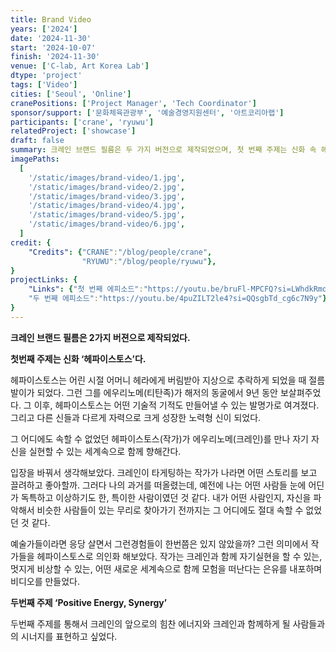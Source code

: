 ```yaml
---
title: Brand Video
years: ['2024']
date: '2024-11-30'
start: '2024-10-07'
finish: '2024-11-30'
venue: ['C-lab, Art Korea Lab']
dtype: 'project'
tags: ['Video']
cities: ['Seoul', 'Online']
cranePositions: ['Project Manager', 'Tech Coordinator']
sponsor/support: ['문화체육관광부', '예술경영지원센터', '아트코리아랩']
participants: ['crane', 'ryuwu']
relatedProject: ['showcase']
draft: false
summary: 크레인 브랜드 필름은 두 가지 버전으로 제작되었으며, 첫 번째 주제는 신화 속 헤파이스토스를 통해 어디에도 속하지 못했던 예술가가 크레인과 함께 성장하며 새로운 세계로 나아가는 이야기를 담았다. 두 번째 주제는 ‘Positive Energy, Synergy’로, 크레인의 힘찬 에너지와 협업의 시너지를 표현했다.
imagePaths:
  [
    '/static/images/brand-video/1.jpg',
    '/static/images/brand-video/2.jpg',
    '/static/images/brand-video/3.jpg',
    '/static/images/brand-video/4.jpg',
    '/static/images/brand-video/5.jpg',
    '/static/images/brand-video/6.jpg',
  ]
credit: {
    "Credits": {"CRANE":"/blog/people/crane",
                "RYUWU":"/blog/people/ryuwu"},
}
projectLinks: {
    "Links": {"첫 번째 에피소드":"https://youtu.be/bruFl-MPCFQ?si=LWhdkRmqyRSlTxus",
    "두 번째 에피소드":"https://youtu.be/4puZILT2le4?si=QQsgbTd_cg6c7N9y"},
}
---
```


**크레인 브랜드 필름은 2가지 버젼으로 제작되었다.**

**첫번째 주제는 신화 ‘헤파이스토스’다.**

헤파이스토스는 어린 시절 어머니 헤라에게 버림받아 지상으로 추락하게 되었을 때 절름발이가 되었다. 그런 그를 에우리노메(티탄족)가 해저의 동굴에서 9년 동안 보살펴주었다. 그 이후, 헤파이스토스는 어떤 기술적 기적도 만들어낼 수 있는 발명가로 여겨졌다. 그리고 다른 신들과 다르게 자력으로 크게 성장한 노력형 신이 되었다.

그 어디에도 속할 수 없었던 헤파이스토스(작가)가 에우리노메(크레인)를 만나 자기 자신을 실현할 수 있는 세계속으로 함께 향해간다.

입장을 바꿔서 생각해보았다. 크레인이 타게팅하는 작가가 나라면 어떤 스토리를 보고 끌려하고 좋아할까. 그러다 나의 과거를 떠올렸는데, 예전에 나는 어떤 사람들 눈에 어딘가 독특하고 이상하기도 한, 특이한 사람이였던 것 같다. 내가 어떤 사람인지, 자신을 파악해서 비슷한 사람들이 있는 무리로 찾아가기 전까지는 그 어디에도 절대 속할 수 없었던 것 같다.

예술가들이라면 응당 살면서 그런경험들이 한번쯤은 있지 않았을까? 그런 의미에서 작가들을 헤파이스토스로 의인화 해보았다. 작가는 크레인과 함께 자기실현을 할 수 있는, 멋지게 비상할 수 있는, 어떤 새로운 세계속으로 함께 모험을 떠난다는 은유를 내포하며 비디오를 만들었다.

**두번째 주제 ‘Positive Energy, Synergy’**

두번째 주제를 통해서 크레인의 앞으로의 힘찬 에너지와 크레인과 함께하게 될 사람들과의 시너지를 표현하고 싶었다.
